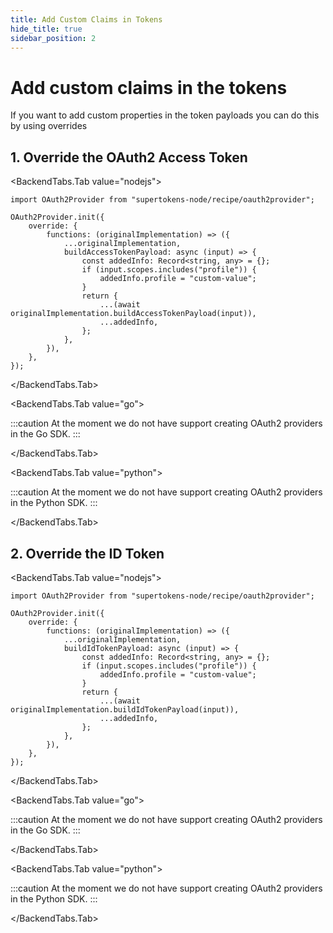 ```yaml
---
title: Add Custom Claims in Tokens
hide_title: true
sidebar_position: 2
---
```



# Add custom claims in the tokens

If you want to add custom properties in the token payloads you can do this by using overrides

## 1. Override the OAuth2 Access Token

<BackendTabs>

<BackendTabs.Tab value="nodejs">

```tsx
import OAuth2Provider from "supertokens-node/recipe/oauth2provider";

OAuth2Provider.init({
    override: {
        functions: (originalImplementation) => ({
            ...originalImplementation,
            buildAccessTokenPayload: async (input) => {
                const addedInfo: Record<string, any> = {};
                if (input.scopes.includes("profile")) {
                    addedInfo.profile = "custom-value";
                }
                return {
                    ...(await originalImplementation.buildAccessTokenPayload(input)),
                    ...addedInfo,
                };
            },
        }),
    },
});

```

</BackendTabs.Tab>

<BackendTabs.Tab value="go">

:::caution
At the moment we do not have support creating OAuth2 providers in the Go SDK.
:::

</BackendTabs.Tab>

<BackendTabs.Tab value="python">

:::caution
At the moment we do not have support creating OAuth2 providers in the Python SDK.
:::

</BackendTabs.Tab>

</BackendTabs>

## 2. Override the ID Token

<BackendTabs>

<BackendTabs.Tab value="nodejs">

```tsx
import OAuth2Provider from "supertokens-node/recipe/oauth2provider";

OAuth2Provider.init({
    override: {
        functions: (originalImplementation) => ({
            ...originalImplementation,
            buildIdTokenPayload: async (input) => {
                const addedInfo: Record<string, any> = {};
                if (input.scopes.includes("profile")) {
                    addedInfo.profile = "custom-value";
                }
                return {
                    ...(await originalImplementation.buildIdTokenPayload(input)),
                    ...addedInfo,
                };
            },
        }),
    },
});

```

</BackendTabs.Tab>

<BackendTabs.Tab value="go">

:::caution
At the moment we do not have support creating OAuth2 providers in the Go SDK.
:::

</BackendTabs.Tab>

<BackendTabs.Tab value="python">

:::caution
At the moment we do not have support creating OAuth2 providers in the Python SDK.
:::

</BackendTabs.Tab>

</BackendTabs>
